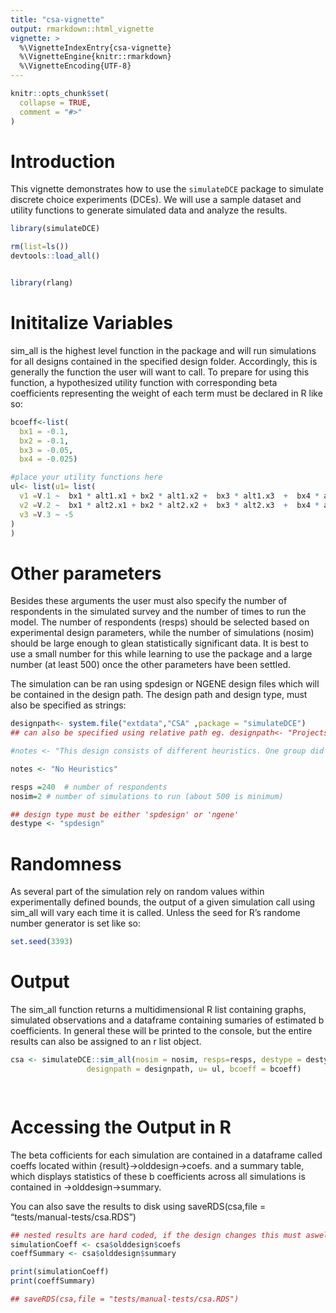 ```yaml
---
title: "csa-vignette"
output: rmarkdown::html_vignette
vignette: >
  %\VignetteIndexEntry{csa-vignette}
  %\VignetteEngine{knitr::rmarkdown}
  %\VignetteEncoding{UTF-8}
---
```


<!-- There is an issue when creating these vignettes using usethis::use_vignette and 
devtools::build_vignettes() where the compilied vignette HTML files are placed in /doc
rather than inst/doc

Best Practice is to follow these steps
1. Create vignette using usethis::use_vignette("my-vignette")
2. After making changes, then run devtools::build_vignettes()
3. Rebuild using devtools::install(build_vignettes = TRUE)
4. Check that it is in the vignette environment using browseVigettes()

If vignette does not appear in gitHub, it is possibly due to a file heirarchy problem where rendered files 
appear in /doc instead of /inst/doc

To avoid this run:
tools::buildVignettes(dir = ".", tangle=TRUE)
dir.create("inst/doc")
file.copy(dir("vignettes", full.names=TRUE), "inst/doc", overwrite=TRUE)

More info here: https://community.rstudio.com/t/browsevignettes-mypackage-saying-no-vignettes-found/68656/7
-->

```r
knitr::opts_chunk$set(
  collapse = TRUE,
  comment = "#>"
)
```
# Introduction

This vignette demonstrates how to use the `simulateDCE` package to simulate discrete choice experiments (DCEs). We will use a sample dataset and utility functions to generate simulated data and analyze the results.

```r
library(simulateDCE)

rm(list=ls())
devtools::load_all()


library(rlang)
```

# Inititalize Variables

sim_all is the highest level function in the package and will run simulations for all designs contained in the specified design folder. Accordingly, this is generally the function the user will want to call. To prepare for using this function, a hypothesized utility function with corresponding beta coefficients representing the weight of each term must be declared in R like so:

```r
bcoeff<-list(
  bx1 = -0.1,
  bx2 = -0.1,
  bx3 = -0.05,
  bx4 = -0.025)

#place your utility functions here
ul<- list(u1= list(
  v1 =V.1 ~  bx1 * alt1.x1 + bx2 * alt1.x2 +  bx3 * alt1.x3  +  bx4 * alt1.x4,
  v2 =V.2 ~  bx1 * alt2.x1 + bx2 * alt2.x2 +  bx3 * alt2.x3  +  bx4 * alt2.x4,
  v3 =V.3 ~ -5
)
)
```
# Other parameters

Besides these arguments the user must also specify the number of respondents in the simulated survey and the number of times to run the model. The number of respondents (resps) should be selected based on experimental design parameters, while the number of simulations (nosim) should be large enough to glean statistically significant data. It is best to use a small number for this while learning to use the package and a large number (at least 500) once the other parameters have been settled.

The simulation can be ran using spdesign or NGENE design files which will be contained in the design path. The design path and design type, must also be specified as strings: 

```r

designpath<- system.file("extdata","CSA" ,package = "simulateDCE")
## can also be specified using relative path eg. designpath<- "Projects/CSA/Designs/"

#notes <- "This design consists of different heuristics. One group did not attend the methan attribute, another group only decided based on the payment"

notes <- "No Heuristics"

resps =240  # number of respondents
nosim=2 # number of simulations to run (about 500 is minimum)

## design type must be either 'spdesign' or 'ngene'
destype <- "spdesign"
```
# Randomness

As several part of the simulation rely on random values within experimentally defined bounds, the output of a given simulation call using sim_all will vary each time it is called. Unless the seed for R's randome number generator is set like so:

```r

set.seed(3393)

```

# Output

The sim_all function returns a multidimensional R list containing graphs, simulated observations and a dataframe containing sumaries of estimated b coefficients. In general these will be printed to the console, but the entire results can also be assigned to an r list object.

```r
csa <- simulateDCE::sim_all(nosim = nosim, resps=resps, destype = destype,
                 designpath = designpath, u= ul, bcoeff = bcoeff)

  

```

# Accessing the Output in R

The beta cofficients for each simulation are contained in a dataframe called coeffs located within {result}->olddesign->coefs. and a summary table, which displays 
statistics of these b coefficients across all simulations is contained in ->olddesign->summary.

You can also save the results to disk using saveRDS(csa,file = "tests/manual-tests/csa.RDS")


```r
## nested results are hard coded, if the design changes this must aswell
simulationCoeff <- csa$olddesign$coefs
coeffSummary <- csa$olddesign$summary

print(simulationCoeff)
print(coeffSummary)

## saveRDS(csa,file = "tests/manual-tests/csa.RDS")
```
